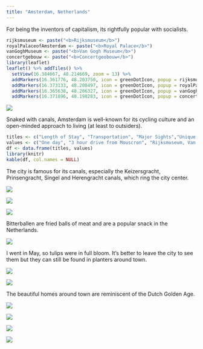 ```yaml
---
title: "Amsterdam, Netherlands"
---
```


For being the inventors of capitalism, its rightfully popular with socialists.

```r
rijksmuseum <- paste("<b>Rijksmuseum</b>")
royalPalaceofAmsterdam <- paste("<b>Royal Palace</b>")
vanGoghMuseum <- paste("<b>Van Gogh Museum</b>")
concertgebouw <- paste("<b>Concertgeobouw</b>")
library(leaflet)
leaflet() %>% addTiles() %>%
  setView(16.384667, 48.214669, zoom = 13) %>%
  addMarkers(16.361776, 48.203750, icon = greenDotIcon, popup = rijksmuseum) %>% # Rijksmuseum
  addMarkers(16.373133, 48.208497, icon = greenDotIcon, popup = royalPalaceofAmsterdam) %>% # Royal Palace of Amsterdam
  addMarkers(16.365638, 48.206327, icon = greenDotIcon, popup = vanGoghMuseum) %>% # Van Gogh Museum
  addMarkers(16.371896, 48.198283, icon = greenDotIcon, popup = concertgebouw) # Concertgebouw
```

![](./images/Amsterdam/amsterdam6.png)

Snaked with canals, Amsterdam is well-known for its cycling culture and an open-minded approach to living (at least to outsiders).

```r
titles <- c("Length of Stay", "Transportation", "Major Sights","Unique Foods", "Restaurant Recommendations")
values <- c("One day", "3 hour drive from Mouscron", "Rijksmuseum, Van Gogh Museum", "Stroopwaffle, Bitterballen", "")
df <- data.frame(titles, values)
library(knitr)
kable(df, col.names = NULL)
```

The city is famous for its canals, especially the Keizersgracht, Prinsengracht, Singel and Herengracht canals, which ring the city center.

![](./images/Amsterdam/amsterdam4.png)

![](./images/Amsterdam/amsterdam8.png)

![](./images/Amsterdam/amsterdam3.png)

Bitterballen are fried balls of meat and are a popular snack in the Netherlands. 

![](./images/Amsterdam/amsterdam1.png)

I went in May, so tulips were in full bloom. It's better to leave the city to see them but they can still be found in planters around town.

![](./images/Amsterdam/amsterdam14.png)

![](./images/Amsterdam/amsterdam12.png)

The beautiful homes around town are reminiscent of the Dutch Golden Age.

![](./images/Amsterdam/amsterdam17.png)

![](./images/Amsterdam/amsterdam15.png)

![](./images/Amsterdam/amsterdam5.png)

![](./images/Amsterdam/amsterdam10.png)

